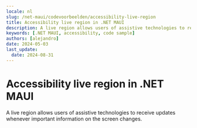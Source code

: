 ```yaml
---
locale: nl
slug: /net-maui/codevoorbeelden/accessibility-live-region
title: Accessibility live region in .NET MAUI
description: A live region allows users of assistive technologies to receive updates whenever important information on the screen changes.
keywords: [.NET MAUI, accessibility, code sample]
authors: [alejandro]
date: 2024-05-03
last_update:
  date: 2024-08-31
---
```


# Accessibility live region in .NET MAUI

A live region allows users of assistive technologies to receive updates whenever important information on the screen changes.

<CodeSample id="accessibility-live-region" framework="net-maui" locale="en"/>
